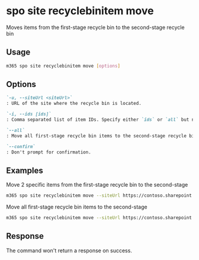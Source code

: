
# spo site recyclebinitem move

Moves items from the first-stage recycle bin to the second-stage recycle bin

## Usage

```sh
m365 spo site recyclebinitem move [options]
```

## Options

```md defintion-list
`-u, --siteUrl <siteUrl>`
: URL of the site where the recycle bin is located.

`-i, --ids [ids]`
: Comma separated list of item IDs. Specify either `ids` or `all` but not both.

`--all`
: Move all first-stage recycle bin items to the second-stage recycle bin. Specify either `ids` or `all` but not both.

`--confirm`
: Don't prompt for confirmation.
```

<Global />

## Examples

Move 2 specific items from the first-stage recycle bin to the second-stage

```sh
m365 spo site recyclebinitem move --siteUrl https://contoso.sharepoint.com/sites/sales --ids "06ca4fe4-3048-4b76-bd41-296fed4c9881,d679c17b-d7b8-429a-9307-34e1d9e631e7"
```

Move all first-stage recycle bin items to the second-stage

```sh
m365 spo site recyclebinitem move --siteUrl https://contoso.sharepoint.com/sites/sales --all
```

## Response

The command won't return a response on success.
